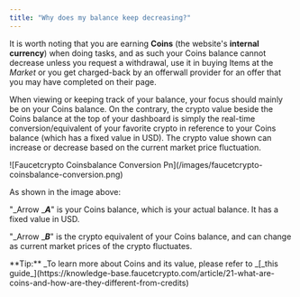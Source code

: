 ```yaml
---
title: "Why does my balance keep decreasing?"
---
```


It is worth noting that you are earning **Coins** (the website's **internal currency**) when doing tasks, and as such your Coins balance cannot decrease unless you request a withdrawal, use it in buying Items at the _Market_ or you get charged-back by an offerwall provider for an offer that you may have completed on their page.

When viewing or keeping track of your balance, your focus should mainly be on your Coins balance. On the contrary, the crypto value beside the Coins balance at the top of your dashboard is simply the real-time conversion/equivalent of your favorite crypto in reference to your Coins balance (which has a fixed value in USD). The crypto value shown can increase or decrease based on the current market price fluctuation.

<Frame>
  ![Faucetcrypto Coinsbalance Conversion Pn](/images/faucetcrypto-coinsbalance-conversion.png)
</Frame>

As shown in the image above:

"_Arrow _**_A_**" is your Coins balance, which is your actual balance. It has a fixed value in USD.

"_Arrow _**_B_**" is the crypto equivalent of your Coins balance, and can change as current market prices of the crypto fluctuates.

<Note>
  **Tip:** _To learn more about Coins and its value, please refer to _[_this guide_](https://knowledge-base.faucetcrypto.com/article/21-what-are-coins-and-how-are-they-different-from-credits)
</Note>